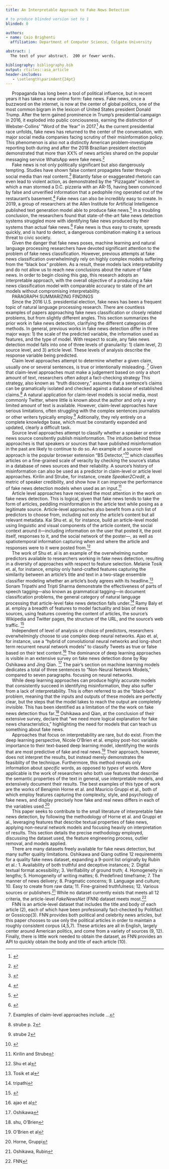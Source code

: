 ```yaml
---
title: An Interpretable Approach to Fake News Detection

# to produce blinded version set to 1
blinded: 0

authors: 
- name: Caio Brighenti
  affiliation: Department of Computer Science, Colgate University

abstract: |
  The text of your abstract.  200 or fewer words.

bibliography: bibliography.bib
output: rticles::asa_article
header-includes:
   - \setlength\parindent{24pt}
---
```


\section{Introduction}
\label{sec:intro}

|      Propaganda has long been a tool of political influence, but in recent years it has taken a new online form: fake news. Fake news, once a buzzword on the internet, is now at the center of global politics, one of the most common bigram in the lexicon of United States president Donald Trump. After the term gained prominence in Trump's presidential campaign in 2016, it exploded into public conciousness, earning the distinction of Webster-Collins' "Word of the Year" in 2017.^[] As the current presidential race unfolds, fake news has returned to the center of the conversation, with major social media companies facing scrutiny of their misinformation policy. This phenomenon is also not a distinctly American problem--investigate reporting both during and after the 2018 Brazilian president election demonstrated that more than XX% of news articles shared on the popular messaging service WhatsApp were fake news.^[]
|      Fake news is not only politically significant but also dangerously tempting. Studies have shown false content propagates faster through social media than real content.^[] Blatantly false or exaggerated rhetoric can even lead to violent action, as demonstrated by the "Pizzagate" incident in which a man stormed a D.C. pizzeria with an AR-15, having been convinced by false and unverified information that a pedophile ring operated out of the restaurant's basement.^[] Fake news can also be incredibly easy to create. In 2019, a group of researchers at the Allen Institute for Artificial Intelligence published text generation model able to produce fake news.^[] In a troubling conclusion, the researchers found that state-of-the-art fake news detection systems struggled more with identifying fake news produced by their systems than actual fake news.^[] Fake news is thus easy to create, spreads quickly, and is hard to detect, a dangerous combination making it a serious threat to civic society.
|      Given the danger that fake news poses, machine learning and natural language processing researchers have devoted significant attention to the problem of fake news classification. However, previous attempts at fake news classification overwhelmingly rely on highly complex models suffering from the "black box" problem. As a result, these models lack interpretability and do not allow us to reach new conclusions about the nature of fake news. In order to begin closing this gap, this research adopts an interpretable approach, with the overall objective of a producing a fake news classification model with comparable accuracy to state of the art models without compromising interpretability.
|      PARAGRAPH SUMMARIZING FINDINGS

\section{Prior Work}
\label{sec:verify}

|      Since the 2016 U.S. presidential election, fake news has been a frequent topic of natural language processing research. There are countless examples of papers approaching fake news classification or closely related problems, but from slightly different angles. This section summarizes the prior work in fake news detection, clarifying the different categories of methods. In general, previous works in fake news detection differ in three major ways: 1) the scale of the predicted variable, the information used as features, and the type of model. With respect to scale, any fake news detection model falls into one of three levels of granularity: 1) claim level, 2) source level, and 3) article level. These levels of analysis describe the response variable being predicted.
|      Claim level approaches attempt to determine whether a given claim, usually one or several sentences, is true or intentionally misleading. ^[Examples of claim-level approaches include ...] Given that claim-level approaches must make a judgement based on only a short amount of text, researchers often adopt a fact-checking strategy This strategy, also known as "truth discovery," assumes that a sentence's claims can be gramatically isolated and checked against a database of established claims.^[strube p. 2] A natural application for claim-level models is social media, most commonly Twitter, where little is known about the author and only a very limited amount of text is available. However, claim-level approaches have serious limitations, often struggling with the complex sentences journalists or other writers typically employ.^[strube 2] Aditionally, they rely entirely on a complete knowledge base, which must be constantly expanded and updated, clearly a difficult task.
|      Source level approaches attempt to classify whether a speaker or entire news source consitently publish misinformation. The intuition behind these approaches is that speakers or sources that have published misinformation in the past are likely to continue to do so. An example of a source-level approach is the popular browser extension "BS Detector,"^[] which classifies articles on a fine-grained scale of veracity by checking the source's status in a database of news sources and their reliability. A source's history of misinformation can also be used as a predictor in claim-level or article level approaches. Kirilin and Strube, for instance, create *Speaker2Credit*, a metric of speaker credibility, and show how it can improve the performance of fake news detection models when used as an input.^[Kirilin and Strube]
|      Article level approaches have received the most attention in the work on fake news detection. This is logical, given that fake news tends to take the form of articles, peddling misinformation in the article text while posing as a legitimate source. Article-level approaches also benefit from a rich list of predictors to choose from, including not only the article's content but all relevant metadata. Kai Shu et. al, for instance, build an article-level model using linguistic and visual components of the article content, the social context around it---including information on the user that posted it, the post itself, responses to it, and the social network of the poster---, as well as spatiotemporal information capturing when and where the article and responses were to it were posted from.^[Shu et al]
|      The work of Shu et. al is an example of the overwhelming number predictors available to researchers working in fake news detection, resulting in a diversity of approaches with respect to feature selection. Melanie Tosik et. al, for instance, employ only hand-crafted features capturing the similarity between an article's title and text in a two-stage ensemble classifier modeling whether an article's body agrees with its headline.^[Tosik et al] Sonam Tripathi and Tripti Sharma demonstrate the effectiveness of parts of speech tagging---also known as grammatical tagging---in document classification problems, the general category of natural language processing that article-level fake news detection falls under.^[tripathi] Ramy Baly et al. employ a breadth of features to model factuality and bias of news sources, using features covering the content of articles, the source's Wikipedia and Twitter pages, the structure of the URL, and the source's web traffic. ^[]
|      Independent of level of analysis or choice of predictors, researchers overwhelmingly choose to use complex deep neural networks. Ajao et. al, for instance, use a "hybrid of convolutional neural networks and long-short term recurrent neural network models" to classify Tweets as true or false based on their text content.^[ajao et al] The dominance of deep learning approaches is visible in an extensive survey on fake news detection done by Ray Oshikawa and Jing Qian. ^[Oshikawa] The pair's section on machine learning models dedicates a total of three sentences to "Non-Neural Network Models," compared to seven paragraphs. focusing on neural networks.
|      While deep learning approaches can produce highly accurate models that consistently succeed in identifying misinformation, they also suffer from a lack of interpretability. This is often referred to as the "black-box" problem, meaning that the inputs and outputs of these models are perfectly clear, but the steps that the model takes to reach the output are completely invisible. This has been identified as a limitation of the the work on fake news detection thus far.^[shu, O'Brien] Oshikawa and Qian, at the conclusion of their extensive survey, declare that "we need more logical explanation for fake news characteristics," highlighting the need for models that can teach us something about fake news.  
|      Approaches that focus on interpretability are rare, but do exist. From the deep learning perspective, Nicole O'Brien et al. employ post-hoc variable importance to their text-based deep learning model, identifying the words that are most predictive of fake and real news.^[O'Brien et al] Their approach, however, does not interpret the results, but instead merely demonstrates the feasiblity of the technique. Furthermore, this method reveals only information about *specific* words, as opposed to *types* of words. More applicable is the work of researchers who both use features that describe the semantic properties of the text in general, use interpretable models, and extensively document their results. The best examples of this type of work are the works of Benajmin Horne et al. and Mauricio Gruppi et al., both of which employ features capturing the complexity, style, and psychology of fake news, and display precisely how fake and real news differs in each of the variables used.^[Horne, Gruppi]

\section{Methodology}
|      This paper seeks to contribute to the small literature of interpretable fake news detection, by following the methodology of Horne et al. and Gruppi et al., leveraging features that describe textual properties of fake news, applying non-neural network models and focusing heavily on interpretation of results. This section details the precise methodology employed, discussing the dataset used, the feature engineering process, outlier removal, and models applied.
|      There are many datasets freely available for fake news detection, but many suffer quality limitations. Oshikawa and Qiang outline 12 requirements for a quality fake news dataset, expanding a 9-point list originally by Rubin et al.: 1. Availability of both truthful and deceptive instances; 2. Digital textual format acessibility; 3. Verifiability of ground truth; 4. Homogeneity in lengths; 5. Homogeneity of writing mattes; 6. Predefined timeframe; 7. The manner of news delivery; 8. Pragmatic concerns; 9. Language and culture; 10. Easy to create from raw data; 11. Fine-grained truthfulness; 12. Various sources or publishers.^[Oshikawa, Rubin] While no dataset currently exists that meets all 12 criteria, the article-level *FakeNewsNet* (FNN) dataset meets most.^[FNN]
|      FNN is an article-level dataset that includes the title and body of each article (2), each of which have been profesionally fact-checked by Politifact or Gossicop(3). FNN provides both political and celebrity news articles, but this paper chooses to use only the political articles in order to maintain a roughly consistent corpus (4,5,7). These articles are all in English, largely center around American politics, and come from a variety of sources (9, 12). Finally, there is little work needed to obtain the dataset, as FNN provides an API to quickly obtain the body and title of each article (10).  



\section{Results}


\section{Discussion}


\section{Future Work}